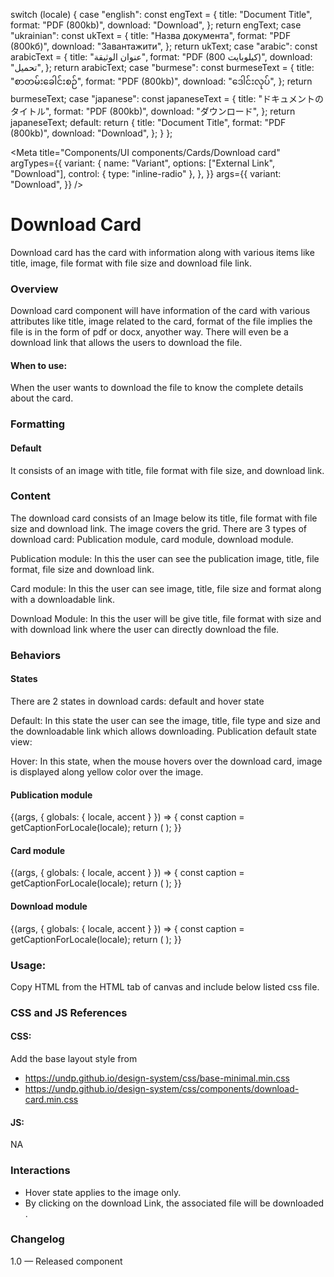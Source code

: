 
  switch (locale) {
    case "english":
      const engText = {
        title: "Document Title",
        format: "PDF (800kb)",
        download: "Download",
      };
      return engText;
    case "ukrainian":
      const ukText = {
        title: "Назва документа",
        format: "PDF (800kб)",
        download: "Завантажити",
      };
      return ukText;
    case "arabic":
      const arabicText = {
        title: "عنوان الوثيقة",
        format: "PDF (800 كيلوبايت)",
        download: "تحميل",
      };
      return arabicText;
    case "burmese":
      const burmeseText = {
        title: "စာတမ်းခေါင်းစဉ်",
        format: "PDF (800kb)",
        download: "ဒေါင်းလုပ်",
      };
      return burmeseText;
    case "japanese":
      const japaneseText = {
        title: "ドキュメントのタイトル",
        format: "PDF (800kb)",
        download: "ダウンロード",
      };
      return japaneseText;
    default:
      return {
        title: "Document Title",
        format: "PDF (800kb)",
        download: "Download",
      };
  }
};

<Meta
  title="Components/UI components/Cards/Download card"
  argTypes={{
    variant: {
      name: "Variant",
      options: ["External Link", "Download"],
      control: { type: "inline-radio" },
    },
  }}
  args={{
    variant: "Download",
  }}
/>

# Download Card

Download card has the card with information along with various items like title, image, file format with file size and download file link.

### Overview

Download card component will have information of the card with various attributes like title, image related to the card, format of the file implies the file is in the form of pdf or docx, anyother way. There will even be a download link that allows the users to download the file.

#### When to use:

When the user wants to download the file to know the complete details about the card.

### Formatting

#### Default

It consists of an image with title, file format with file size, and download link.

### Content

The download card consists of an Image below its title, file format with file size and download link. The image covers the grid. There are 3 types of download card: Publication module, card module, download module.

Publication module: In this the user can see the publication image, title, file format, file size and download link.

Card module: In this the user can see image, title, file size and format along with a downloadable link.

Download Module: In this the user will be give title, file format with size and with download link where the user can directly download the file.

### Behaviors

#### States

There are 2 states in download cards: default and hover state

Default: In this state the user can see the image, title, file type and size and the downloadable link which allows downloading.
Publication default state view:

Hover: In this state, when the mouse hovers over the download card, image is displayed along yellow color over the image.

#### Publication module

<Canvas>
  <Story name="Publication module">
    {(args, { globals: { locale, accent } }) => {
      const caption = getCaptionForLocale(locale);
      return (
        <DownloadCard
          title={caption.title}
          format={caption.format}
          download={caption.download}
          image
          {...args}
        ></DownloadCard>
      );
    }}
  </Story>
</Canvas>

<Anchor storyId="components-ui-components-cards-download-card--card-module"></Anchor>

#### Card module

<Canvas>
  <Story name="Card module">
    {(args, { globals: { locale, accent } }) => {
      const caption = getCaptionForLocale(locale);
      return (
        <DownloadCard
          title={caption.title}
          format={caption.format}
          download={caption.download}
          image2={img}
          {...args}
        ></DownloadCard>
      );
    }}
  </Story>
</Canvas>

<Anchor storyId="components-ui-components-cards-download-card--download-module"></Anchor>

#### Download module

<Canvas>
  <Story name="Download module">
    {(args, { globals: { locale, accent } }) => {
      const caption = getCaptionForLocale(locale);
      return (
        <DownloadCard
          title={caption.title}
          format={caption.format}
          download={caption.download}
          alt={"feature card"}
          {...args}
        ></DownloadCard>
      );
    }}
  </Story>
</Canvas>

### Usage:

Copy HTML from the HTML tab of canvas and include below listed css file.

### CSS and JS References

#### CSS:

Add the base layout style from

- https://undp.github.io/design-system/css/base-minimal.min.css
- https://undp.github.io/design-system/css/components/download-card.min.css

#### JS:

NA

### Interactions

- Hover state applies to the image only.
- By clicking on the download Link, the associated file will be downloaded .

### Changelog

1.0 — Released component
